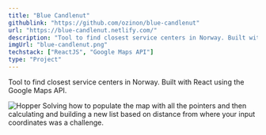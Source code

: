 ```yaml
---
title: "Blue Candlenut"
githublink: "https://github.com/ozinon/blue-candlenut"
url: "https://blue-candlenut.netlify.com/"
description: "Tool to find closest service centers in Norway. Built with React using the Google Maps API."
imgUrl: "blue-candlenut.png"
techstack: ["ReactJS", "Google Maps API"]
type: "Project"
---
```


Tool to find closest service centers in Norway. Built with React using the Google Maps API.

![Hopper](../../assets/projects/blue-candlenut.png)
Solving how to populate the map with all the pointers and then calculating and building a new list based on distance from where your input coordinates was a challenge.
